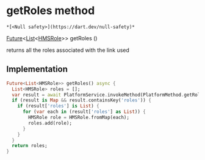 # getRoles method

    *[<Null safety>](https://dart.dev/null-safety)*

[Future](https://api.flutter.dev/flutter/dart-async/Future-class.html)&lt;[List](https://api.flutter.dev/flutter/dart-core/List-class.html)&lt;[HMSRole](../../model_hms_role/HMSRole-class)>> getRoles
()

<p>returns all the roles associated with the link used</p>

## Implementation

```dart
Future<List<HMSRole>> getRoles() async {
  List<HMSRole> roles = [];
  var result = await PlatformService.invokeMethod(PlatformMethod.getRoles);
  if (result is Map && result.containsKey('roles')) {
    if (result['roles'] is List) {
      for (var each in (result['roles'] as List)) {
        HMSRole role = HMSRole.fromMap(each);
        roles.add(role);
      }
    }
  }
  return roles;
}
```

